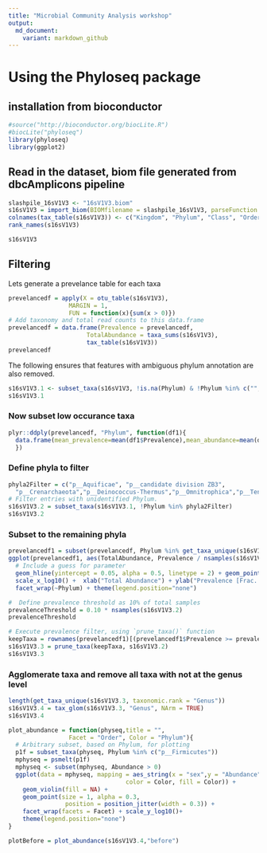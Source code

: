 ```yaml
---
title: "Microbial Community Analysis workshop"
output: 
  md_document:
    variant: markdown_github
---
```


# Using the Phyloseq package

## installation from bioconductor
```r
#source("http://bioconductor.org/biocLite.R")
#biocLite("phyloseq")
library(phyloseq)
library(ggplot2)

```

## Read in the dataset, biom file generated from dbcAmplicons pipeline
```r
slashpile_16sV1V3 <- "16sV1V3.biom"
s16sV1V3 = import_biom(BIOMfilename = slashpile_16sV1V3, parseFunction = parse_taxonomy_default)
colnames(tax_table(s16sV1V3)) <- c("Kingdom", "Phylum", "Class", "Order", "Family", "Genus")
rank_names(s16sV1V3)

s16sV1V3
```

## Filtering

Lets generate a prevelance table for each taxa
```r
prevelancedf = apply(X = otu_table(s16sV1V3),
                 MARGIN = 1,
                 FUN = function(x){sum(x > 0)})
# Add taxonomy and total read counts to this data.frame
prevelancedf = data.frame(Prevalence = prevelancedf,
                      TotalAbundance = taxa_sums(s16sV1V3),
                      tax_table(s16sV1V3))
prevelancedf
```

The following ensures that features with ambiguous phylum annotation are also removed.

```r
s16sV1V3.1 <- subset_taxa(s16sV1V3, !is.na(Phylum) & !Phylum %in% c("", "uncharacterized"))
s16sV1V3.1
```

### Now subset low occurance taxa

```r
plyr::ddply(prevelancedf, "Phylum", function(df1){
  data.frame(mean_prevalence=mean(df1$Prevalence),mean_abundance=mean(df1$TotalAbundance,na.rm = T),stringsAsFactors = F)
  })
```

### Define phyla to filter
```r
phyla2Filter = c("p__Aquificae", "p__candidate division ZB3",
  "p__Crenarchaeota","p__Deinococcus-Thermus","p__Omnitrophica","p__Tenericutes","p__Thermodesulfobacteria")
# Filter entries with unidentified Phylum.
s16sV1V3.2 = subset_taxa(s16sV1V3.1, !Phylum %in% phyla2Filter)
s16sV1V3.2
```

### Subset to the remaining phyla
```r
prevelancedf1 = subset(prevelancedf, Phylum %in% get_taxa_unique(s16sV1V3.2, taxonomic.rank = "Phylum"))
ggplot(prevelancedf1, aes(TotalAbundance, Prevalence / nsamples(s16sV1V3.2),color=Phylum)) +
  # Include a guess for parameter
  geom_hline(yintercept = 0.05, alpha = 0.5, linetype = 2) + geom_point(size = 2, alpha = 0.7) +
  scale_x_log10() +  xlab("Total Abundance") + ylab("Prevalence [Frac. Samples]") +
  facet_wrap(~Phylum) + theme(legend.position="none")
```

```r
#  Define prevalence threshold as 10% of total samples
prevalenceThreshold = 0.10 * nsamples(s16sV1V3.2)
prevalenceThreshold

# Execute prevalence filter, using `prune_taxa()` function
keepTaxa = rownames(prevelancedf1)[(prevelancedf1$Prevalence >= prevalenceThreshold)]
s16sV1V3.3 = prune_taxa(keepTaxa, s16sV1V3.2)
s16sV1V3.3
```

### Agglomerate taxa and remove all taxa with not at the genus level
```r
length(get_taxa_unique(s16sV1V3.3, taxonomic.rank = "Genus"))
s16sV1V3.4 = tax_glom(s16sV1V3.3, "Genus", NArm = TRUE)
s16sV1V3.4
```

```r
plot_abundance = function(physeq,title = "",
			     Facet = "Order", Color = "Phylum"){
  # Arbitrary subset, based on Phylum, for plotting
  p1f = subset_taxa(physeq, Phylum %in% c("p__Firmicutes"))
  mphyseq = psmelt(p1f)
  mphyseq <- subset(mphyseq, Abundance > 0)
  ggplot(data = mphyseq, mapping = aes_string(x = "sex",y = "Abundance",
                                 color = Color, fill = Color)) +
    geom_violin(fill = NA) +
    geom_point(size = 1, alpha = 0.3,
                position = position_jitter(width = 0.3)) +
    facet_wrap(facets = Facet) + scale_y_log10()+
    theme(legend.position="none")
}

plotBefore = plot_abundance(s16sV1V3.4,"before")

```


